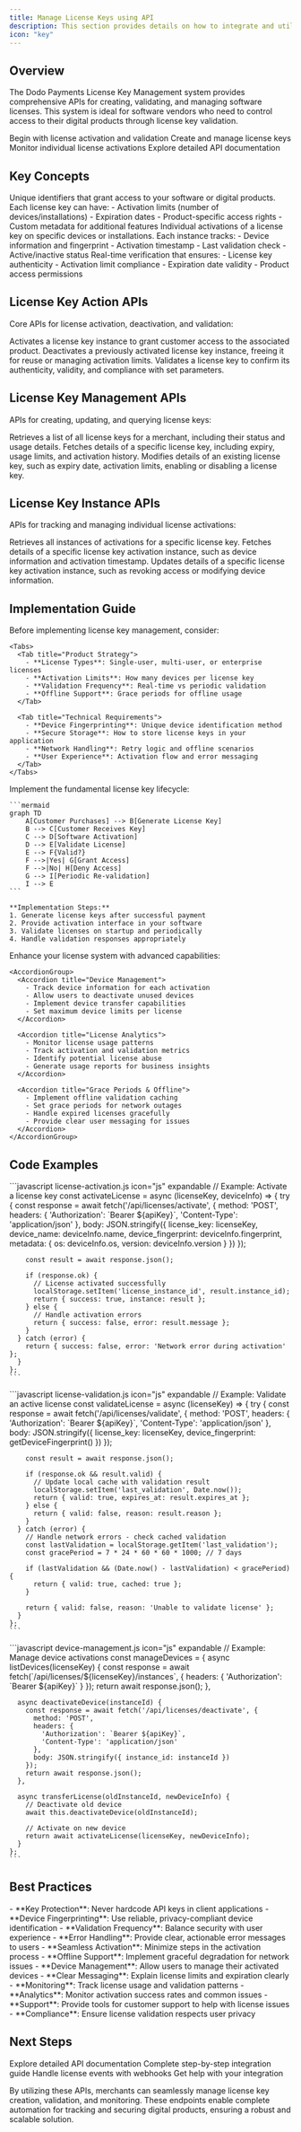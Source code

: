 ```yaml
---
title: Manage License Keys using API
description: This section provides details on how to integrate and utilize the License Key Management feature using the available APIs.
icon: "key"
---
```


## Overview

The Dodo Payments License Key Management system provides comprehensive APIs for creating, validating, and managing software licenses. This system is ideal for software vendors who need to control access to their digital products through license key validation.

<CardGroup cols={2}>
  <Card title="Quick Start" icon="rocket" href="#license-key-action-apis">
    Begin with license activation and validation
  </Card>
  <Card title="Management APIs" icon="settings" href="#license-key-management-apis">
    Create and manage license keys
  </Card>
  <Card title="Instance Tracking" icon="eye" href="#license-key-instance-apis">
    Monitor individual license activations
  </Card>
  <Card title="API Reference" icon="code" href="/api-reference/licenses/activate-license">
    Explore detailed API documentation
  </Card>
</CardGroup>

## Key Concepts

<AccordionGroup>
  <Accordion title="License Keys">
    Unique identifiers that grant access to your software or digital products. Each license key can have:
    - Activation limits (number of devices/installations)
    - Expiration dates
    - Product-specific access rights
    - Custom metadata for additional features
  </Accordion>
  
  <Accordion title="License Instances">
    Individual activations of a license key on specific devices or installations. Each instance tracks:
    - Device information and fingerprint
    - Activation timestamp
    - Last validation check
    - Active/inactive status
  </Accordion>
  
  <Accordion title="Validation Process">
    Real-time verification that ensures:
    - License key authenticity
    - Activation limit compliance
    - Expiration date validity
    - Product access permissions
  </Accordion>
</AccordionGroup>

## License Key Action APIs

Core APIs for license activation, deactivation, and validation:

<Card title="POST: Activate License" icon="link" href="/api-reference/licenses/activate-license" horizontal>
    Activates a license key instance to grant customer access to the associated product.
</Card>

<Card title="POST: Deactivate License" icon="link" href="/api-reference/licenses/deactivate-license" horizontal>
    Deactivates a previously activated license key instance, freeing it for reuse or managing activation limits.
</Card>

<Card title="POST: Validate License" icon="link" href="/api-reference/licenses/validate-license" horizontal>
    Validates a license key to confirm its authenticity, validity, and compliance with set parameters.
</Card>

## License Key Management APIs

APIs for creating, updating, and querying license keys:

<Card title="GET: Get License Keys" icon="link" href="/api-reference/licenses/get-license-keys" horizontal>
    Retrieves a list of all license keys for a merchant, including their status and usage details.
</Card>

<Card title="GET: Get License Key" icon="link" href="/api-reference/licenses/get-license-key" horizontal>
    Fetches details of a specific license key, including expiry, usage limits, and activation history.
</Card>

<Card title="PATCH: Update License Key" icon="link" href="/api-reference/licenses/update-license-key" horizontal>
    Modifies details of an existing license key, such as expiry date, activation limits, enabling or disabling a license key.
</Card>

## License Key Instance APIs

APIs for tracking and managing individual license activations:

<Card title="GET: Get License Key Instances" icon="link" href="/api-reference/licenses/get-license-key-instances" horizontal>
    Retrieves all instances of activations for a specific license key.
</Card>

<Card title="GET: Get License Key Instance" icon="link" href="/api-reference/licenses/get-license-key-instance" horizontal>
    Fetches details of a specific license key activation instance, such as device information and activation timestamp.
</Card>

<Card title="PATCH: Update License Key Instance" icon="link" href="/api-reference/licenses/update-license-key-instance" horizontal>
    Updates details of a specific license key activation instance, such as revoking access or modifying device information.
</Card>

## Implementation Guide

<Steps>
  <Step title="Integration Planning">
    Before implementing license key management, consider:
    
    <Tabs>
      <Tab title="Product Strategy">
        - **License Types**: Single-user, multi-user, or enterprise licenses
        - **Activation Limits**: How many devices per license key
        - **Validation Frequency**: Real-time vs periodic validation
        - **Offline Support**: Grace periods for offline usage
      </Tab>
      
      <Tab title="Technical Requirements">
        - **Device Fingerprinting**: Unique device identification method
        - **Secure Storage**: How to store license keys in your application
        - **Network Handling**: Retry logic and offline scenarios
        - **User Experience**: Activation flow and error messaging
      </Tab>
    </Tabs>
  </Step>
  
  <Step title="Basic License Workflow">
    Implement the fundamental license key lifecycle:
    
    ```mermaid
    graph TD
        A[Customer Purchases] --> B[Generate License Key]
        B --> C[Customer Receives Key]
        C --> D[Software Activation]
        D --> E[Validate License]
        E --> F{Valid?}
        F -->|Yes| G[Grant Access]
        F -->|No| H[Deny Access]
        G --> I[Periodic Re-validation]
        I --> E
    ```
    
    **Implementation Steps:**
    1. Generate license keys after successful payment
    2. Provide activation interface in your software
    3. Validate licenses on startup and periodically
    4. Handle validation responses appropriately
  </Step>
  
  <Step title="Advanced Features">
    Enhance your license system with advanced capabilities:
    
    <AccordionGroup>
      <Accordion title="Device Management">
        - Track device information for each activation
        - Allow users to deactivate unused devices
        - Implement device transfer capabilities
        - Set maximum device limits per license
      </Accordion>
      
      <Accordion title="License Analytics">
        - Monitor license usage patterns
        - Track activation and validation metrics
        - Identify potential license abuse
        - Generate usage reports for business insights
      </Accordion>
      
      <Accordion title="Grace Periods & Offline">
        - Implement offline validation caching
        - Set grace periods for network outages
        - Handle expired licenses gracefully
        - Provide clear user messaging for issues
      </Accordion>
    </AccordionGroup>
  </Step>
</Steps>

## Code Examples

<Tabs>
  <Tab title="License Activation">
    ```javascript license-activation.js icon="js" expandable
    // Example: Activate a license key
    const activateLicense = async (licenseKey, deviceInfo) => {
      try {
        const response = await fetch('/api/licenses/activate', {
          method: 'POST',
          headers: {
            'Authorization': `Bearer ${apiKey}`,
            'Content-Type': 'application/json'
          },
          body: JSON.stringify({
            license_key: licenseKey,
            device_name: deviceInfo.name,
            device_fingerprint: deviceInfo.fingerprint,
            metadata: {
              os: deviceInfo.os,
              version: deviceInfo.version
            }
          })
        });
        
        const result = await response.json();
        
        if (response.ok) {
          // License activated successfully
          localStorage.setItem('license_instance_id', result.instance_id);
          return { success: true, instance: result };
        } else {
          // Handle activation errors
          return { success: false, error: result.message };
        }
      } catch (error) {
        return { success: false, error: 'Network error during activation' };
      }
    };
    ```
  </Tab>
  
  <Tab title="License Validation">
    ```javascript license-validation.js icon="js" expandable
    // Example: Validate an active license
    const validateLicense = async (licenseKey) => {
      try {
        const response = await fetch('/api/licenses/validate', {
          method: 'POST',
          headers: {
            'Authorization': `Bearer ${apiKey}`,
            'Content-Type': 'application/json'
          },
          body: JSON.stringify({
            license_key: licenseKey,
            device_fingerprint: getDeviceFingerprint()
          })
        });
        
        const result = await response.json();
        
        if (response.ok && result.valid) {
          // Update local cache with validation result
          localStorage.setItem('last_validation', Date.now());
          return { valid: true, expires_at: result.expires_at };
        } else {
          return { valid: false, reason: result.reason };
        }
      } catch (error) {
        // Handle network errors - check cached validation
        const lastValidation = localStorage.getItem('last_validation');
        const gracePeriod = 7 * 24 * 60 * 60 * 1000; // 7 days
        
        if (lastValidation && (Date.now() - lastValidation) < gracePeriod) {
          return { valid: true, cached: true };
        }
        
        return { valid: false, reason: 'Unable to validate license' };
      }
    };
    ```
  </Tab>
  
  <Tab title="Device Management">
    ```javascript device-management.js icon="js" expandable
    // Example: Manage device activations
    const manageDevices = {
      async listDevices(licenseKey) {
        const response = await fetch(`/api/licenses/${licenseKey}/instances`, {
          headers: { 'Authorization': `Bearer ${apiKey}` }
        });
        return await response.json();
      },
      
      async deactivateDevice(instanceId) {
        const response = await fetch('/api/licenses/deactivate', {
          method: 'POST',
          headers: {
            'Authorization': `Bearer ${apiKey}`,
            'Content-Type': 'application/json'
          },
          body: JSON.stringify({ instance_id: instanceId })
        });
        return await response.json();
      },
      
      async transferLicense(oldInstanceId, newDeviceInfo) {
        // Deactivate old device
        await this.deactivateDevice(oldInstanceId);
        
        // Activate on new device
        return await activateLicense(licenseKey, newDeviceInfo);
      }
    };
    ```
  </Tab>
</Tabs>

## Best Practices

<AccordionGroup>
  <Accordion title="Security Considerations">
    - **Key Protection**: Never hardcode API keys in client applications
    - **Device Fingerprinting**: Use reliable, privacy-compliant device identification
    - **Validation Frequency**: Balance security with user experience
    - **Error Handling**: Provide clear, actionable error messages to users
  </Accordion>
  
  <Accordion title="User Experience">
    - **Seamless Activation**: Minimize steps in the activation process
    - **Offline Support**: Implement graceful degradation for network issues
    - **Device Management**: Allow users to manage their activated devices
    - **Clear Messaging**: Explain license limits and expiration clearly
  </Accordion>
  
  <Accordion title="Operational Excellence">
    - **Monitoring**: Track license usage and validation patterns
    - **Analytics**: Monitor activation success rates and common issues
    - **Support**: Provide tools for customer support to help with license issues
    - **Compliance**: Ensure license validation respects user privacy
  </Accordion>
</AccordionGroup>

## Next Steps

<CardGroup cols={2}>
  <Card title="API Reference" icon="code" href="/api-reference/licenses/activate-license">
    Explore detailed API documentation
  </Card>
  <Card title="Integration Tutorial" icon="graduation-cap" href="/developer-resources/integration-tutorial">
    Complete step-by-step integration guide
  </Card>
  <Card title="Webhooks" icon="bell" href="/developer-resources/webhooks/intents/webhook-events-guide">
    Handle license events with webhooks
  </Card>
  <Card title="Support" icon="life-ring" href="/miscellaneous/help-support">
    Get help with your integration
  </Card>
</CardGroup>

By utilizing these APIs, merchants can seamlessly manage license key creation, validation, and monitoring. These endpoints enable complete automation for tracking and securing digital products, ensuring a robust and scalable solution.